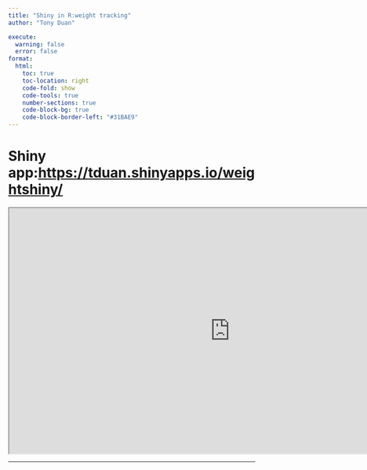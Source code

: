 ```yaml
---
title: "Shiny in R:weight tracking"
author: "Tony Duan"

execute:
  warning: false
  error: false
format:
  html:
    toc: true
    toc-location: right
    code-fold: show
    code-tools: true
    number-sections: true
    code-block-bg: true
    code-block-border-left: "#31BAE9"
---
```




# Shiny app:<https://tduan.shinyapps.io/weightshiny/>

```{=html}
<iframe width="900" height="500" src="https://tonyflying.shinyapps.io/weight_tracking/" title="shiny app"></iframe>
```

--------------------------------






